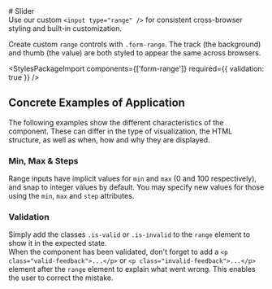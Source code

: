 
<Meta of={SliderStories} />

<div className="docs-title">
  # Slider

  <nav>
    <link-design of={JSON.stringify(SliderStories)}></link-design>
  </nav>
</div>

<div className="lead">
  Use our custom <code>&lt;input type="range" /&gt;</code> for consistent cross-browser styling and
  built-in customization.
</div>

Create custom `range` controls with `.form-range`. The track (the background) and thumb (the value) are both styled to appear the same across browsers.

<Canvas sourceState="shown" of={SliderStories.Default} />
<div className="hide-col-default">
  <Controls of={SliderStories.Default} />
</div>

<StylesPackageImport components={['form-range']} required={{ validation: true }} />

## Concrete Examples of Application

The following examples show the different characteristics of the component. These can differ in the type of visualization, the HTML structure, as well as when, how and why they are displayed.

### Min, Max & Steps

Range inputs have implicit values for `min` and `max` (0 and 100 respectively), and snap to integer values by default.
You may specify new values for those using the `min`, `max` and `step` attributes.

<Canvas of={SliderStories.Boundaries} />

### Validation

Simply add the classes `.is-valid` or `.is-invalid` to the `range` element to show it in the expected state.<br/>
When the component has been validated, don't forget to add a `<p class="valid-feedback">...</p>` or `<p class="invalid-feedback">...</p>` element after the `range` element to explain what went wrong. This enables the user to correct the mistake.

<Canvas of={SliderStories.Validation} />
